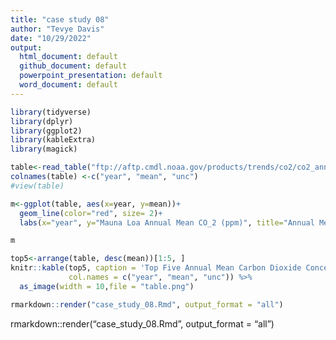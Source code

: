 ```yaml
---
title: "case study 08"
author: "Tevye Davis"
date: "10/29/2022"
output: 
  html_document: default
  github_document: default
  powerpoint_presentation: default
  word_document: default
---
```


  
```r
library(tidyverse)
library(dplyr)
library(ggplot2)
library(kableExtra)
library(magick)

table<-read_table("ftp://aftp.cmdl.noaa.gov/products/trends/co2/co2_annmean_mlo.txt", skip = 57)
colnames(table) <-c("year", "mean", "unc")
#view(table)
```

```r
m<-ggplot(table, aes(x=year, y=mean))+
  geom_line(color="red", size= 2)+
  labs(x="year", y="Mauna Loa Annual Mean CO_2 (ppm)", title="Annual Mean Carbon Dioxide Concentrations 1959-Present")

m
```

```r
top5<-arrange(table, desc(mean))[1:5, ]
knitr::kable(top5, caption = 'Top Five Annual Mean Carbon Dioxide Concentrations at Mona Loa',
             col.names = c("year", "mean", "unc")) %>%
  as_image(width = 10,file = "table.png")

rmarkdown::render("case_study_08.Rmd", output_format = "all") 
```
rmarkdown::render("case_study_08.Rmd", output_format = "all") 

